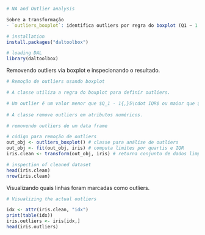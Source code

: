```r
# NA and Outlier analysis

Sobre a transformação
- `outliers_boxplot`: identifica outliers por regra do boxplot (Q1 − 1.5·IQR, Q3 + 1.5·IQR) e pode removê-los de atributos numéricos.

# installation 
install.packages("daltoolbox")

# loading DAL
library(daltoolbox) 
```

Removendo outliers via boxplot e inspecionando o resultado.
```r
# Remoção de outliers usando boxplot

# A classe utiliza a regra do boxplot para definir outliers.

# Um outlier é um valor menor que $Q_1 - 1{,}5\cdot IQR$ ou maior que $Q_3 + 1{,}5\cdot IQR$.
 
# A classe remove outliers em atributos numéricos.

# removendo outliers de um data frame

# código para remoção de outliers
out_obj <- outliers_boxplot() # classe para análise de outliers
out_obj <- fit(out_obj, iris) # computa limites por quartis e IQR
iris.clean <- transform(out_obj, iris) # retorna conjunto de dados limpo

# inspection of cleaned dataset
head(iris.clean)
nrow(iris.clean)
```

Visualizando quais linhas foram marcadas como outliers.
```r
# Visualizing the actual outliers

idx <- attr(iris.clean, "idx")
print(table(idx))
iris.outliers <- iris[idx,]
head(iris.outliers)
```
